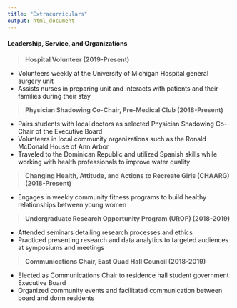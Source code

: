 ```yaml
---
title: "Extracurriculars"
output: html_document
---
```


#### Leadership, Service, and Organizations
> **Hospital Volunteer (2019-Present)**

* Volunteers weekly at the University of Michigan Hospital general surgery unit
* Assists nurses in preparing unit and interacts with patients and their families during their stay
     
> **Physician Shadowing Co-Chair, Pre-Medical Club (2018-Present)**

* Pairs students with local doctors as selected Physician Shadowing Co-Chair of the Executive Board
* Volunteers in local community organizations such as the Ronald McDonald House of Ann Arbor
* Traveled to the Dominican Republic and utilized Spanish skills while working with health professionals to improve water quality

> **Changing Health, Attitude, and Actions to Recreate Girls (CHAARG) (2018-Present)**

* Engages in weekly community fitness programs to build healthy relationships between young women

> **Undergraduate Research Opportunity Program (UROP) (2018-2019)**

* Attended seminars detailing research processes and ethics
* Practiced presenting research and data analytics to targeted audiences at symposiums and meetings

> **Communications Chair, East Quad Hall Council (2018-2019)**

* Elected as Communications Chair to residence hall student government Executive Board 
* Organized community events and facilitated communication between board and dorm residents